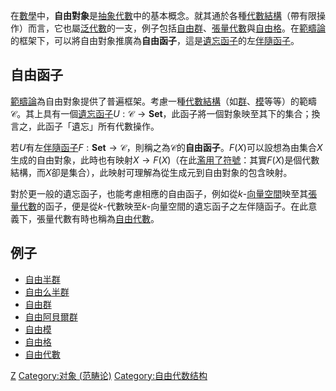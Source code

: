 {{NoteTA|G1=Math}}

在[[數學|數學]]中，'''自由對象'''是[[抽象代數|抽象代數]]中的基本概念。就其通於各種[[代數結構|代數結構]]（帶有限操作）而言，它也屬[[泛代數|泛代數]]的一支，例子包括[[自由群|自由群]]、[[張量代數|張量代數]]與[[自由格|自由格]]。在[[範疇論|範疇論]]的框架下，可以將自由對象推廣為'''自由函子'''，這是[[遺忘函子|遺忘函子]]的左[[伴隨函子|伴隨函子]]。

==自由函子==
[[範疇論|範疇論]]為自由對象提供了普遍框架。考慮一種[[代數結構|代數結構]]（如[[群|群]]、[[模|模]]等等）的範疇<math>\mathcal{C}</math>。其上具有一個[[遺忘函子|遺忘函子]]<math>U: \mathcal{C} \to \mathbf{Set}</math>，此函子將一個對象映至其下的集合；換言之，此函子「遺忘」所有代數操作。

若<math>U</math>有左[[伴隨函子|伴隨函子]]<math>F: \mathbf{Set} \to \mathcal{C}</math>，則稱之為<math>\mathcal{C}</math>的'''自由函子'''。<math>F(X)</math>可以設想為由集合<math>X</math>生成的自由對象，此時也有映射<math>X \to F(X)</math>（在此[[濫用符號|濫用了符號]]：其實<math>F(X)</math>是個代數結構，而<math>X</math>卻是集合），此映射可理解為從生成元到自由對象的包含映射。

對於更一般的遺忘函子，也能考慮相應的自由函子，例如從<math>k</math>-[[向量空間|向量空間]]映至其[[張量代數|張量代數]]的函子，便是從<math>k</math>-代數映至<math>k</math>-向量空間的遺忘函子之左伴隨函子。在此意義下，張量代數有時也稱為[[自由代數|自由代數]]。

==例子==
* [[自由半群|自由半群]]
* [[自由么半群|自由么半群]]
* [[自由群|自由群]]
* [[自由阿貝爾群|自由阿貝爾群]]
* [[自由模|自由模]]
* [[自由格|自由格]]
* [[自由代數|自由代數]]

{{ModernAlgebra}}

[[Category:抽象代数|Z]]
[[Category:对象_(范畴论)|Category:对象 (范畴论)]]
[[Category:自由代数结构|Category:自由代数结构]]